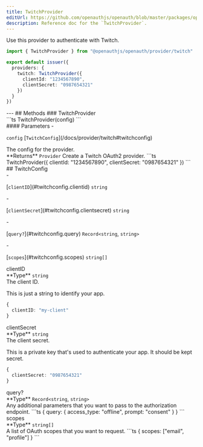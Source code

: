```yaml
---
title: TwitchProvider
editUrl: https://github.com/openauthjs/openauth/blob/master/packages/openauth/src/provider/twitch.ts
description: Reference doc for the `TwitchProvider`.
---
```



<div class="tsdoc">
<Section type="about">
Use this provider to authenticate with Twitch.

```ts {5-8}
import { TwitchProvider } from "@openauthjs/openauth/provider/twitch"

export default issuer({
  providers: {
    twitch: TwitchProvider({
      clientId: "1234567890",
      clientSecret: "0987654321"
    })
  }
})
```
</Section>
---
## Methods
### TwitchProvider
<Segment>
<Section type="signature">
```ts
TwitchProvider(config)
```
</Section>
<Section type="parameters">
#### Parameters
- <p><code class="key">config</code> [<code class="type">TwitchConfig</code>](/docs/provider/twitch#twitchconfig)</p>
The config for the provider.
</Section>
<InlineSection>
**Returns** <code class="type">Provider</code>
</InlineSection>
Create a Twitch OAuth2 provider.
```ts
TwitchProvider({
  clientId: "1234567890",
  clientSecret: "0987654321"
})
```
</Segment>
## TwitchConfig
<Segment>
<Section type="parameters">
- <p>[<code class="key">clientID</code>](#twitchconfig.clientid) <code class="primitive">string</code></p>
- <p>[<code class="key">clientSecret</code>](#twitchconfig.clientsecret) <code class="primitive">string</code></p>
- <p>[<code class="key">query?</code>](#twitchconfig.query) <code class="primitive">Record</code><code class="symbol">&lt;</code><code class="primitive">string</code>, <code class="primitive">string</code><code class="symbol">&gt;</code></p>
- <p>[<code class="key">scopes</code>](#twitchconfig.scopes) <code class="primitive">string</code><code class="symbol">[]</code></p>
</Section>
</Segment>
<NestedTitle id="twitchconfig.clientid" Tag="h4" parent="TwitchConfig.">clientID</NestedTitle>
<Segment>
<Section type="parameters">
<InlineSection>
**Type** <code class="primitive">string</code>
</InlineSection>
</Section>
The client ID.

This is just a string to identify your app.
```ts
{
  clientID: "my-client"
}
```
</Segment>
<NestedTitle id="twitchconfig.clientsecret" Tag="h4" parent="TwitchConfig.">clientSecret</NestedTitle>
<Segment>
<Section type="parameters">
<InlineSection>
**Type** <code class="primitive">string</code>
</InlineSection>
</Section>
The client secret.

This is a private key that's used to authenticate your app. It should be kept secret.
```ts
{
  clientSecret: "0987654321"
}
```
</Segment>
<NestedTitle id="twitchconfig.query" Tag="h4" parent="TwitchConfig.">query?</NestedTitle>
<Segment>
<Section type="parameters">
<InlineSection>
**Type** <code class="primitive">Record</code><code class="symbol">&lt;</code><code class="primitive">string</code>, <code class="primitive">string</code><code class="symbol">&gt;</code>
</InlineSection>
</Section>
Any additional parameters that you want to pass to the authorization endpoint.
```ts
{
  query: {
    access_type: "offline",
    prompt: "consent"
  }
}
```
</Segment>
<NestedTitle id="twitchconfig.scopes" Tag="h4" parent="TwitchConfig.">scopes</NestedTitle>
<Segment>
<Section type="parameters">
<InlineSection>
**Type** <code class="primitive">string</code><code class="symbol">[]</code>
</InlineSection>
</Section>
A list of OAuth scopes that you want to request.
```ts
{
  scopes: ["email", "profile"]
}
```
</Segment>
</div>